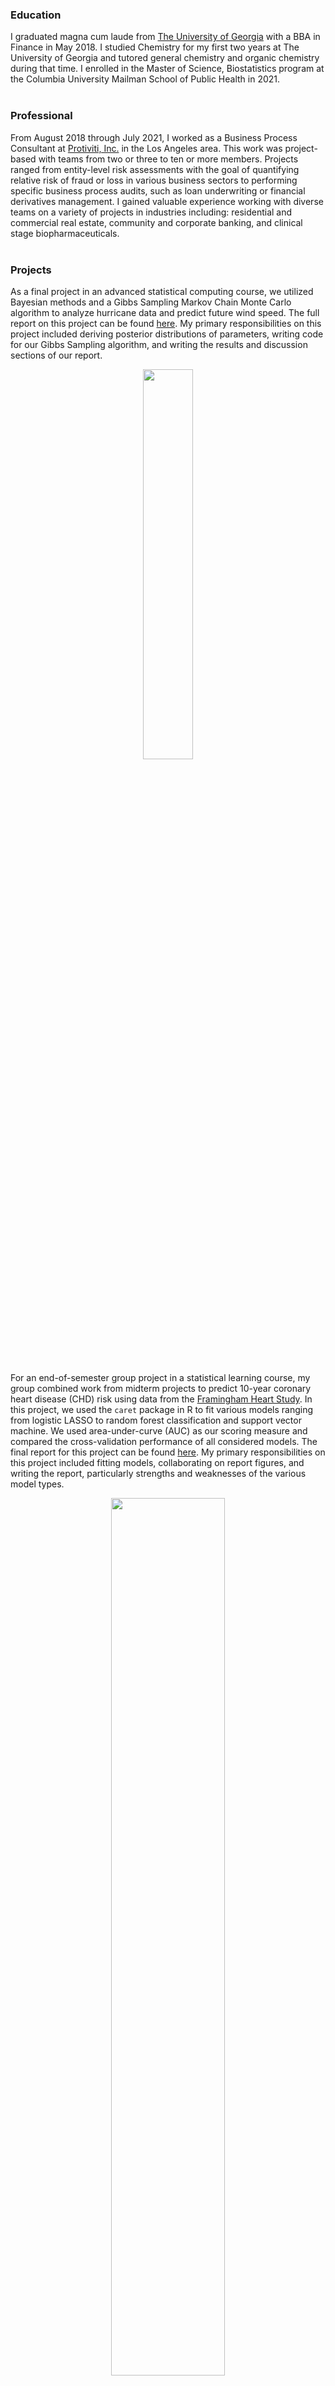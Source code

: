### Education

I graduated magna cum laude from [The University of Georgia](https://www.terry.uga.edu/) with a BBA in Finance in May 2018. I studied Chemistry for my first two years at The University of Georgia and tutored general chemistry and organic chemistry during that time. I enrolled in the Master of Science, Biostatistics program at the Columbia University Mailman School of Public Health in 2021.
<br>
<br>

### Professional

From August 2018 through July 2021, I worked as a Business Process Consultant at [Protiviti, Inc.](https://www.protiviti.com/) in the Los Angeles area. This work was project-based with teams from two or three to ten or more members. Projects ranged from entity-level risk assessments with the goal of quantifying relative risk of fraud or loss in various business sectors to performing specific business process audits, such as loan underwriting or financial derivatives management. I gained valuable experience working with diverse teams on a variety of projects in industries including: residential and commercial real estate, community and corporate banking, and clinical stage biopharmaceuticals.
<br>
<br>

### Projects

As a final project in an advanced statistical computing course, we utilized Bayesian methods and a Gibbs Sampling Markov Chain Monte Carlo algorithm to analyze hurricane data and predict future wind speed. The full report on this project can be found [here](https://github.com/tucker-l-morgan/p8160_hurricane/blob/main/Report.pdf). My primary responsibilities on this project included deriving posterior distributions of parameters, writing code for our Gibbs Sampling algorithm, and writing the results and discussion sections of our report.

<center><img src="images/markov_chain.jpg" style="width:40%; height:40%"></center>
<br>

For an end-of-semester group project in a statistical learning course, my group combined work from midterm projects to predict 10-year coronary heart disease (CHD) risk using data from the [Framingham Heart Study](https://www.framinghamheartstudy.org/). In this project, we used the `caret` package in R to fit various models ranging from logistic LASSO to random forest classification and support vector machine. We used area-under-curve (AUC) as our scoring measure and compared the cross-validation performance of all considered models. The final report for this project can be found [here](https://github.com/tucker-l-morgan/p8106_final_project/blob/main/p8106_final_project.pdf). My primary responsibilities on this project included fitting models, collaborating on report figures, and writing the report, particularly strengths and weaknesses of the various model types.

<center><img src="images/fhs_cv_res.jpg" style="width:60%; height:60%"></center>
<br>

In an advanced statistical computing course, our group conducted a simulation study to examine the performance of simple and complex bootstrapping methods in estimating standard errors. Specifically, we looked at this question in the context of propensity-score matching. The project report can be found [here](https://github.com/tucker-l-morgan/p8160_proj1_4_C/blob/main/p8160_proj1_report.pdf). My primary responsibilities included writing algorithms for the generation, bootstrapping, and analysis of continuous outcome data, plotting results like confidence interval coverage rates and standard error estimates, and contributing to the results and discussion sections of the report.

For an end-of-semester group project in our data science course, my group members and I analyzed COVID-19 outcomes data in New York City alongside demographic and socioeconomic data from the U.S. Census. The project, NYC COVID Trends, has its own website [here](https://tucker-l-morgan.github.io/nyc_covid_trends/). My primary responsibilities on this project included data cleaning and conversion, exploratory data analysis, and website development.